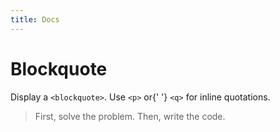 ---
title: Docs
---


<div className='story-wrapper story-wrapper-doc'>
  <h1>Blockquote</h1>
  <p>
    Display a <code>&lt;blockquote&gt;</code>. Use <code>&lt;p&gt;</code> or{' '}
    <code>&lt;q&gt;</code> for inline quotations.
  </p>
  <div className='example-wrapper wrap'>
    <Blockquote cite='— John Johnson'>
      First, solve the problem. Then, write the code.
    </Blockquote>
  </div>
</div>
